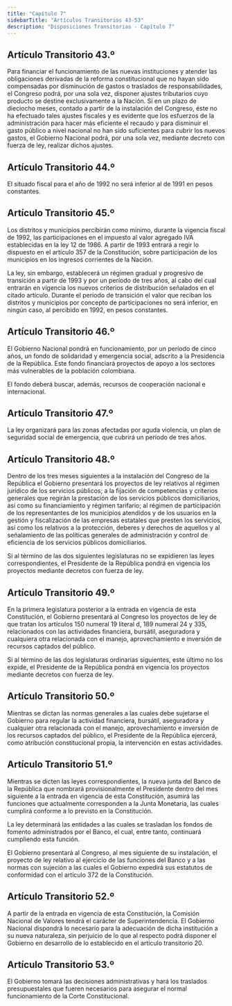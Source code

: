 ```yaml
---
title: "Capítulo 7"
sidebarTitle: "Artículos Transitorios 43-53"
description: "Disposiciones Transitorias - Capítulo 7"
---
```


## Artículo Transitorio 43.º

Para financiar el funcionamiento de las nuevas instituciones y atender las obligaciones derivadas de la reforma constitucional que no hayan sido compensadas por disminución de gastos o traslados de responsabilidades, el Congreso podrá, por una sola vez, disponer ajustes tributarios cuyo producto se destine exclusivamente a la Nación. Si en un plazo de dieciocho meses, contado a partir de la instalación del Congreso, éste no ha efectuado tales ajustes fiscales y es evidente que los esfuerzos de la administración para hacer más eficiente el recaudo y para disminuir el gasto público a nivel nacional no han sido suficientes para cubrir los nuevos gastos, el Gobierno Nacional podrá, por una sola vez, mediante decreto con fuerza de ley, realizar dichos ajustes.

## Artículo Transitorio 44.º

El situado fiscal para el año de 1992 no será inferior al de 1991 en pesos constantes.

## Artículo Transitorio 45.º

Los distritos y municipios percibirán como mínimo, durante la vigencia fiscal de 1992, las participaciones en el impuesto al valor agregado IVA establecidas en la ley 12 de 1986. A partir de 1993 entrará a regir lo dispuesto en el artículo 357 de la Constitución, sobre participación de los municipios en los ingresos corrientes de la Nación.

La ley, sin embargo, establecerá un régimen gradual y progresivo de transición a partir de 1993 y por un período de tres años, al cabo del cual entrarán en vigencia los nuevos criterios de distribución señalados en el citado artículo. Durante el período de transición el valor que reciban los distritos y municipios por concepto de participaciones no será inferior, en ningún caso, al percibido en 1992, en pesos constantes.

## Artículo Transitorio 46.º

El Gobierno Nacional pondrá en funcionamiento, por un período de cinco años, un fondo de solidaridad y emergencia social, adscrito a la Presidencia de la República. Este fondo financiará proyectos de apoyo a los sectores más vulnerables de la población colombiana.

El fondo deberá buscar, además, recursos de cooperación nacional e internacional.

## Artículo Transitorio 47.º

La ley organizará para las zonas afectadas por aguda violencia, un plan de seguridad social de emergencia, que cubrirá un período de tres años.

## Artículo Transitorio 48.º

Dentro de los tres meses siguientes a la instalación del Congreso de la República el Gobierno presentará los proyectos de ley relativos al régimen jurídico de los servicios públicos; a la fijación de competencias y criterios generales que regirán la prestación de los servicios públicos domiciliarios, así como su financiamiento y régimen tarifario; al régimen de participación de los representantes de los municipios atendidos y de los usuarios en la gestión y fiscalización de las empresas estatales que presten los servicios, así como los relativos a la protección, deberes y derechos de aquellos y al señalamiento de las políticas generales de administración y control de eficiencia de los servicios públicos domiciliarios.

Si al término de las dos siguientes legislaturas no se expidieren las leyes correspondientes, el Presidente de la República pondrá en vigencia los proyectos mediante decretos con fuerza de ley.

## Artículo Transitorio 49.º

En la primera legislatura posterior a la entrada en vigencia de esta Constitución, el Gobierno presentará al Congreso los proyectos de ley de que tratan los artículos 150 numeral 19 literal d, 189 numeral 24 y 335, relacionados con las actividades financiera, bursátil, aseguradora y cualquiera otra relacionada con el manejo, aprovechamiento e inversión de recursos captados del público.

Si al término de las dos legislaturas ordinarias siguientes, este último no los expide, el Presidente de la República pondrá en vigencia los proyectos mediante decretos con fuerza de ley.

## Artículo Transitorio 50.º

Mientras se dictan las normas generales a las cuales debe sujetarse el Gobierno para regular la actividad financiera, bursátil, aseguradora y cualquier otra relacionada con el manejo, aprovechamiento e inversión de los recursos captados del público, el Presidente de la República ejercerá, como atribución constitucional propia, la intervención en estas actividades.

## Artículo Transitorio 51.º

Mientras se dicten las leyes correspondientes, la nueva junta del Banco de la República que nombrará provisionalmente el Presidente dentro del mes siguiente a la entrada en vigencia de esta Constitución, asumirá las funciones que actualmente corresponden a la Junta Monetaria, las cuales cumplirá conforme a lo previsto en la Constitución.

La ley determinará las entidades a las cuales se trasladan los fondos de fomento administrados por el Banco, el cual, entre tanto, continuará cumpliendo esta función.

El Gobierno presentará al Congreso, al mes siguiente de su instalación, el proyecto de ley relativo al ejercicio de las funciones del Banco y a las normas con sujeción a las cuales el Gobierno expedirá sus estatutos de conformidad con el artículo 372 de la Constitución.

## Artículo Transitorio 52.º

A partir de la entrada en vigencia de esta Constitución, la Comisión Nacional de Valores tendrá el carácter de Superintendencia. El Gobierno Nacional dispondrá lo necesario para la adecuación de dicha institución a su nueva naturaleza, sin perjuicio de lo que al respecto podrá disponer el Gobierno en desarrollo de lo establecido en el artículo transitorio 20.

## Artículo Transitorio 53.º

El Gobierno tomará las decisiones administrativas y hará los traslados presupuestales que fueren necesarios para asegurar el normal funcionamiento de la Corte Constitucional.
